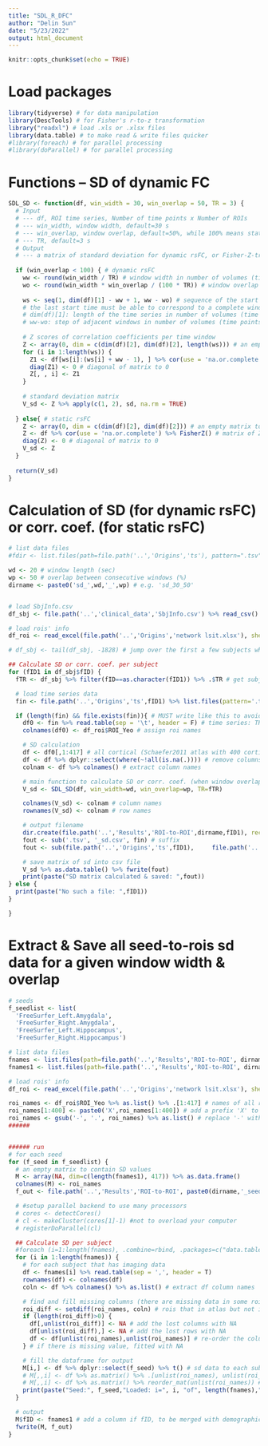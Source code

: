 ---
title: "SDL_R_DFC"
author: "Delin Sun"
date: "5/23/2022"
output: html_document
---

```{r setup, include=FALSE}
knitr::opts_chunk$set(echo = TRUE)
```


# Load packages
```{r,echo=FALSE}
library(tidyverse) # for data manipulation
library(DescTools) # for Fisher's r-to-z transformation
library("readxl") # load .xls or .xlsx files
library(data.table) # to make read & write files quicker
#library(foreach) # for parallel processing
#library(doParallel) # for parallel processing
```

# Functions -- SD of dynamic FC
```{r,echo=FALSE}

SDL_SD <- function(df, win_width = 30, win_overlap = 50, TR = 3) {
  # Input
  # --- df, ROI time series, Number of time points x Number of ROIs
  # --- win_width, window width, default=30 s
  # --- win_overlap, window overlap, default=50%, while 100% means static rsFC
  # --- TR, default=3 s
  # Output
  # --- a matrix of standard deviation for dynamic rsFC, or Fisher-Z-transformed Pearson's correlation coefficients for static rsFC
  
  if (win_overlap < 100) { # dynamic rsFC
    ww <- round(win_width / TR) # window width in number of volumes (time points)
    wo <- round(win_width * win_overlap / (100 * TR)) # window overlap in number of volumes (time points)
    
    ws <- seq(1, dim(df)[1] - ww + 1, ww - wo) # sequence of the start time of each window
    # the last start time must be able to correspond to a complete window
    # dim(df)[1]: length of the time series in number of volumes (time points)
    # ww-wo: step of adjacent windows in number of volumes (time points)
    
    # Z scores of correlation coefficients per time window
    Z <- array(0, dim = c(dim(df)[2], dim(df)[2], length(ws))) # an empty matrix to contain Z values
    for (i in 1:length(ws)) {
      Z1 <- df[ws[i]:(ws[i] + ww - 1), ] %>% cor(use = 'na.or.complete') %>% FisherZ() # 3D arrays of Z scores of corr coef
      diag(Z1) <- 0 # diagonal of matrix to 0
      Z[, , i] <- Z1
    }
    
    # standard deviation matrix
    V_sd <- Z %>% apply(c(1, 2), sd, na.rm = TRUE)
    
  } else{ # static rsFC
    Z <- array(0, dim = c(dim(df)[2], dim(df)[2])) # an empty matrix to contain Z values
    Z <- df %>% cor(use = 'na.or.complete') %>% FisherZ() # matrix of Z scores of correlation coefficients
    diag(Z) <- 0 # diagonal of matrix to 0
    V_sd <- Z
  }
  
  return(V_sd)
}

```


# Calculation of SD (for dynamic rsFC) or corr. coef. (for static rsFC)
```{r,echo=FALSE}
# list data files
#fdir <- list.files(path=file.path('..','Origins','ts'), pattern=".tsv", all.files=TRUE, full.names=TRUE, recursive = TRUE) # .tsv files in the Data directory

wd <- 20 # window length (sec)
wp <- 50 # overlap between consecutive windows (%)
dirname <- paste0('sd_',wd,'_',wp) # e.g. 'sd_30_50'


# load SbjInfo.csv
df_sbj <- file.path('..','clinical_data','SbjInfo.csv') %>% read_csv() %>% distinct(fID, .keep_all=T) %>% drop_na() # 2693 sbj

# load rois' info
df_roi <- read_excel(file.path('..','Origins','network lsit.xlsx'), sheet="Sheet2") %>% dplyr::select(Label_Yeo:S) # (Yeo's 17 cortical networks & subcortical regions) including label, name, x/y/z coordinates

# df_sbj <- tail(df_sbj, -1828) # jump over the first a few subjects who have been processed

## Calculate SD or corr. coef. per subject
for (fID1 in df_sbj$fID) {
  fTR <- df_sbj %>% filter(fID==as.character(fID1)) %>% .$TR # get subject-specific TR

  # load time series data
  fin <- file.path('..','Origins','ts',fID1) %>% list.files(pattern='.tsv', full.names=TRUE, recursive=TRUE) # file fullname

  if (length(fin) && file.exists(fin)){ # MUST write like this to avoid the error of "argument is of length zero"
    df0 <- fin %>% read.table(sep = '\t', header = F) # time series: TRs x ROIs
    colnames(df0) <- df_roi$ROI_Yeo # assign roi names

    # SD calculation
    df <- df0[,1:417] # all cortical (Schaefer2011 atlas with 400 cortical areas) & subcortical ROIs (FreeSurfer atlas)
    df <- df %>% dplyr::select(where(~!all(is.na(.)))) # remove columns all with NA
    colnam <- df %>% colnames() # extract column names

    # main function to calculate SD or corr. coef. (when window overlap is 100%)
    V_sd <- SDL_SD(df, win_width=wd, win_overlap=wp, TR=fTR)

    colnames(V_sd) <- colnam # column names
    rownames(V_sd) <- colnam # row names

    # output filename
    dir.create(file.path('..','Results','ROI-to-ROI',dirname,fID1), recursive=TRUE, showWarnings = FALSE) # create the output path if it does not exist
    fout <- sub('.tsv', '_sd.csv', fin) # suffix
    fout <- sub(file.path('..','Origins','ts',fID1),     file.path('..','Results','ROI-to-ROI',dirname,fID1),  fout, fixed=TRUE) # prefix including path

    # save matrix of sd into csv file
    V_sd %>% as.data.table() %>% fwrite(fout)
    print(paste("SD matrix calculated & saved: ",fout))
} else {
  print(paste("No such a file: ",fID1))
}

}

```



# Extract & Save all seed-to-rois sd data for a given window width & overlap
```{r,echo=FALSE}
# seeds
f_seedlist <- list(
  'FreeSurfer_Left.Amygdala',
  'FreeSurfer_Right.Amygdala',
  'FreeSurfer_Left.Hippocampus',
  'FreeSurfer_Right.Hippocampus')

# list data files
fnames <- list.files(path=file.path('..','Results','ROI-to-ROI', dirname), pattern=".csv", all.files=TRUE, full.names=TRUE, recursive = TRUE) # full path name
fnames1 <- list.files(path=file.path('..','Results','ROI-to-ROI', dirname), all.files=F) %>% as.list() # only the folder names (i.e. fID)

# load rois' info
df_roi <- read_excel(file.path('..','Origins','network lsit.xlsx'), sheet="Sheet2") %>% dplyr::select(Label_Yeo:S) # Schaeffer's 400 cortical areas (based onYeo's 17 cortical networks) & Freesurfer subcortical regions (including label, name, x/y/z coordinates)

roi_names <- df_roi$ROI_Yeo %>% as.list() %>% .[1:417] # names of all rois
roi_names[1:400] <- paste0('X',roi_names[1:400]) # add a prefix 'X' to all columns beginning with 17
roi_names <- gsub('-', '.', roi_names) %>% as.list() # replace '-' with '.'
######


###### run
# for each seed
for (f_seed in f_seedlist) {
  # an empty matrix to contain SD values
  M <- array(NA, dim=c(length(fnames1), 417)) %>% as.data.frame()
  colnames(M) <- roi_names
  f_out <- file.path('..','Results','ROI-to-ROI', paste0(dirname,'_seed=',f_seed,'.csv')) # output file name

  # #setup parallel backend to use many processors
  # cores <- detectCores()
  # cl <- makeCluster(cores[1]-1) #not to overload your computer
  # registerDoParallel(cl)

  ## Calculate SD per subject
  #foreach (i=1:length(fnames), .combine=rbind, .packages=c("data.table","tidyverse")) %dopar% {
  for (i in 1:length(fnames)) {
    # for each subject that has imaging data
    df <- fnames[i] %>% read.table(sep = ',', header = T)
    rownames(df) <- colnames(df)
    coln <- df %>% colnames() %>% as.list() # extract df column names

    # find and fill missing columns (there are missing data in some rois, and missing values vary across subjects)
    roi_diff <- setdiff(roi_names, coln) # rois that in atlas but not in the subject
    if (length(roi_diff)>0) {
      df[,unlist(roi_diff)] <- NA # add the lost columns with NA
      df[unlist(roi_diff),] <- NA # add the lost rows with NA
      df <- df[unlist(roi_names),unlist(roi_names)] # re-order the columns and rows to follow the order of roinames
    } # if there is missing value, fitted with NA

    # fill the dataframe for output
    M[i,] <- df %>% dplyr::select(f_seed) %>% t() # sd data to each subject (per row)
    # M[,,i] <- df %>% as.matrix() %>% .[unlist(roi_names), unlist(roi_names)] # reorder matrix column & row names
    # M[,,i] <- df %>% as.matrix() %>% reorder_mat(unlist(roi_names)) # reorder matrix column & row names
    print(paste("Seed:", f_seed,"Loaded: i=", i, "of", length(fnames),"subjects,","fid=",fnames1[i]))
  }

  # output
  M$fID <- fnames1 # add a column if fID, to be merged with demographic/clinical data
  fwrite(M, f_out)
}
```



